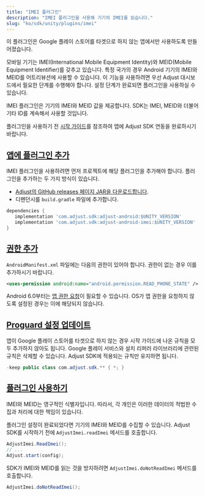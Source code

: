 ```yaml
---
title: "IMEI 플러그인"
description: "IMEI 플러그인을 사용해 기기의 IMEI를 읽습니다."
slug: "ko/sdk/unity/plugins/imei"
---
```


<Callout type="important">

이 플러그인은 Google 플레이 스토어를 타겟으로 하지 않는 앱에서만 사용하도록 만들어졌습니다.

</Callout>

모바일 기기는 IMEI\(International Mobile Equipment Identity\)와 MEID\(Mobile Equipment Identifier\)를 갖추고 있습니다. 특정 국가의 경우 Android 기기의 IMEI와 MEID를 어트리뷰션에 사용할 수 있습니다. 이 기능을 사용하려면 우선 Adjust 대시보드에서 필요한 단계를 수행해야 합니다. 설정 단계가 완료되면 플러그인을 사용하실 수 있습니다.

IMEI 플러그인은 기기의 IMEI와 MEID 값을 제공합니다. SDK는 IMEI, MEID와 더불어 기타 ID를 계속해서 사용할 것입니다.

플러그인을 사용하기 전 [시작 가이드](/en/sdk/unity)를 참조하여 앱에 Adjust SDK 연동을 완료하시기 바랍니다.

## [앱에 플러그인 추가](add-the-plugin-to-your-app)

IMEI 플러그인을 사용하려면 먼저 프로젝트에 해당 플러그인을 추가해야 합니다. 플러그인을 추가하는 두 가지 방식이 있습니다.

-  [Adjust의 GitHub releases 페이지 JAR을 다운로드합니다](https://github.com/adjust/android_sdk/releases).
-  디펜던시를 `build.gradle` 파일에 추가합니다.

<CodeBlock title="build.gradle">

```groovy
dependencies {
   implementation 'com.adjust.sdk:adjust-android:$UNITY_VERSION'
   implementation 'com.adjust.sdk:adjust-android-imei:$UNITY_VERSION'
}

```

</CodeBlock>

## [권한 추가](add-permissions)

`AndroidManifest.xml` 파일에는 다음의 권한이 있어야 합니다. 권한이 없는 경우 이를 추가하시기 바랍니다.

<CodeBlock title="<code>AndroidManifest.xml</code>을 실행합니다.">

```xml
<uses-permission android:name="android.permission.READ_PHONE_STATE" />
```

</CodeBlock>
<Callout type="note">

Android 6\.0부터는 [앱 권한 요청](https://developer.android.com/training/permissions/requesting)이 필요할 수 있습니다. OS가 앱 권한을 요청하지 않도록 설정된 경우는 이에 해당되지 않습니다.

</Callout>

## [Proguard 설정 업데이트](update-proguard-settings)

앱이 Google 플레이 스토어를 타겟으로 하지 않는 경우 시작 가이드에 나온 규칙을 모두 추가하지 않아도 됩니다. Google 플레이 서비스와 설치 리퍼러 라이브러리에 관련된 규칙은 삭제할 수 있습니다. Adjust SDK에 적용되는 규칙만 유지하면 됩니다.

<CodeBlock title="proguard.pro">

```java
-keep public class com.adjust.sdk.** { *; }
```

</CodeBlock>

## [플러그인 사용하기](use-the-plugin)

<Callout type="important">

IMEI와 MEID는 영구적인 식별자입니다. 따라서, 각 개인은 이러한 데이터의 적법한 수집과 처리에 대한 책임이 있습니다.

</Callout>

플러그인 설정이 완료되었다면 기기의 IMEI와 MEID를 수집할 수 있습니다. Adjust SDK를 시작하기 전에 `AdjustImei.readImei` 메서드를 호출합니다.

```cs
AdjustImei.ReadImei();
// ...
Adjust.start(config);
```

SDK가 IMEI와 MEID를 읽는 것을 방지하려면 `AdjustImei.doNotReadImei` 메서드를 호출합니다.

```cs
AdjustImei.doNotReadImei();
```
